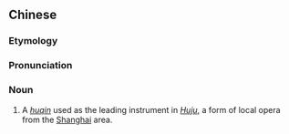 ==Chinese==
{{zh-forms}}

===Etymology===
{{rfe|lang=zh}}

===Pronunciation===
{{zh-pron
|m=shēnhú
|c=san1 wu4
|cat=n
}}

===Noun===
{{zh-noun}}

# {{lb|zh|musical instrument}} A ''[[huqin]]'' used as the leading instrument in ''[[滬劇|Huju]]'', a form of local opera from the [[Shanghai]] area.